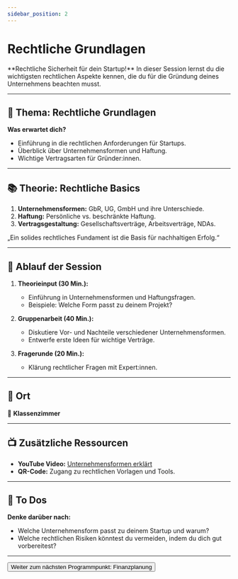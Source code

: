 ```yaml
---
sidebar_position: 2
---
```


# Rechtliche Grundlagen

<Admonition type="info" icon="📑">
  **Rechtliche Sicherheit für dein Startup!** In dieser Session lernst du die
  wichtigsten rechtlichen Aspekte kennen, die du für die Gründung deines
  Unternehmens beachten musst.
</Admonition>

---

## 🎯 **Thema:** Rechtliche Grundlagen

**Was erwartet dich?**

- Einführung in die rechtlichen Anforderungen für Startups.
- Überblick über Unternehmensformen und Haftung.
- Wichtige Vertragsarten für Gründer:innen.

---

## 📚 **Theorie: Rechtliche Basics**

1. **Unternehmensformen:** GbR, UG, GmbH und ihre Unterschiede.
2. **Haftung:** Persönliche vs. beschränkte Haftung.
3. **Vertragsgestaltung:** Gesellschaftsverträge, Arbeitsverträge, NDAs.

<Admonition type="quote" icon="💡">
  „Ein solides rechtliches Fundament ist die Basis für nachhaltigen Erfolg.“
</Admonition>

---

## 📝 **Ablauf der Session**

1. **Theorieinput (30 Min.):**

   - Einführung in Unternehmensformen und Haftungsfragen.
   - Beispiele: Welche Form passt zu deinem Projekt?

2. **Gruppenarbeit (40 Min.):**

   - Diskutiere Vor- und Nachteile verschiedener Unternehmensformen.
   - Entwerfe erste Ideen für wichtige Verträge.

3. **Fragerunde (20 Min.):**
   - Klärung rechtlicher Fragen mit Expert:innen.

---

## 📍 **Ort**

📍 **Klassenzimmer**

---

## 📺 **Zusätzliche Ressourcen**

- **YouTube Video:** [Unternehmensformen erklärt](https://www.youtube.com/watch?v=Xqer4ADWUd8)
- **QR-Code:** Zugang zu rechtlichen Vorlagen und Tools.

---

## 🚀 **To Dos**

**Denke darüber nach:**

- Welche Unternehmensform passt zu deinem Startup und warum?
- Welche rechtlichen Risiken könntest du vermeiden, indem du dich gut vorbereitest?

---

<Button destination="/roadmap/docs/startup-basics/yfn-school/day4/financial-planning-basics">
  Weiter zum nächsten Programmpunkt: Finanzplanung
</Button>
